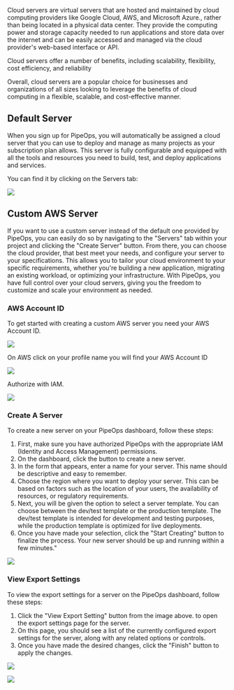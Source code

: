 Cloud servers are virtual servers that are hosted and maintained by cloud computing providers like Google Cloud, AWS, and Microsoft Azure., rather than being located in a physical data center. They provide the computing power and storage capacity needed to run applications and store data over the internet and can be easily accessed and managed via the cloud provider's web-based interface or API.

Cloud servers offer a number of benefits, including scalability, flexibility, cost efficiency, and reliability

Overall, cloud servers are a popular choice for businesses and organizations of all sizes looking to leverage the benefits of cloud computing in a flexible, scalable, and cost-effective manner.

## Default Server

When you sign up for PipeOps, you will automatically be assigned a cloud server that you can use to deploy and manage as many projects as your subscription plan allows. This server is fully configurable and equipped with all the tools and resources you need to build, test, and deploy applications and services. 

You can find it by clicking on the Servers tab:

![](https://files.readme.io/d548381-image.png)

## Custom AWS Server

If you want to use a custom server instead of the default one provided by PipeOps, you can easily do so by navigating to the "Servers" tab within your project and clicking the "Create Server" button. From there, you can choose the cloud provider, that best meet your needs, and configure your server to your specifications. This allows you to tailor your cloud environment to your specific requirements, whether you're building a new application, migrating an existing workload, or optimizing your infrastructure. With PipeOps, you have full control over your cloud servers, giving you the freedom to customize and scale your environment as needed.

### AWS Account ID

To get started with creating a custom AWS server you need your AWS Account ID.

![](https://files.readme.io/192762e-image.png)

On AWS click on your profile name you will find your AWS Account ID

![](https://files.readme.io/023de07-image.png)

Authorize with IAM.

![](https://files.readme.io/5ec42c2-image.png)

### Create A Server

To create a new server on your PipeOps dashboard, follow these steps:

1. First, make sure you have authorized PipeOps with the appropriate IAM (Identity and Access Management) permissions.
2. On the dashboard, click the button to create a new server.
3. In the form that appears, enter a name for your server. This name should be descriptive and easy to remember.
4. Choose the region where you want to deploy your server. This can be based on factors such as the location of your users, the availability of resources, or regulatory requirements.
5. Next, you will be given the option to select a server template. You can choose between the dev/test template or the production template. The dev/test template is intended for development and testing purposes, while the production template is optimized for live deployments.
6. Once you have made your selection, click the "Start Creating" button to finalize the process. Your new server should be up and running within a few minutes."

![](https://files.readme.io/b9b8fd3-image.png)

### View Export Settings

To view the export settings for a server on the PipeOps dashboard, follow these steps:

1. Click the "View Export Setting" button from the image above. to open the export settings page for the server.
2. On this page, you should see a list of the currently configured export settings for the server, along with any related options or controls. 
3. Once you have made the desired changes, click the "Finish" button to apply the changes.

![](https://files.readme.io/8daf52a-image.png)

![](https://files.readme.io/0606b61-image.png)